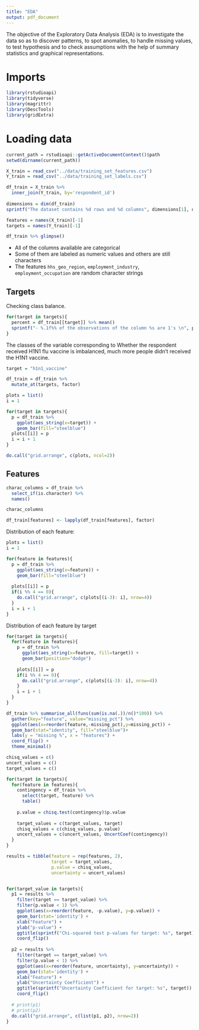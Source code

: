 ```yaml
---
title: "EDA"
output: pdf_document
---
```


The objective of the Exploratory Data Analysis (EDA) is to investigate the data so as to discover patterns, to spot anomalies, to handle missing values, to test hypothesis and to check assumptions with the help of summary statistics and graphical representations. 

# Imports

```r
library(rstudioapi)
library(tidyverse)
library(magrittr)
library(DescTools)
library(gridExtra)
```


# Loading data

```r
current_path = rstudioapi::getActiveDocumentContext()$path 
setwd(dirname(current_path))

X_train = read_csv("../data/training_set_features.csv")
Y_train = read_csv("../data/training_set_labels.csv")

df_train = X_train %>% 
  inner_join(Y_train, by='respondent_id')
  
dimensions = dim(df_train)
sprintf("The dataset contains %d rows and %d columns", dimensions[1], dimensions[2]) %>% cat()

features = names(X_train)[-1]
targets = names(Y_train)[-1]
```

```r
df_train %>% glimpse()
```

- All of the columns available are categorical
- Some of them are labeled as numeric values and others are still characters
- The features `hhs_geo_region`, `employment_industry`, `employment_occupation` are random character strings

## Targets

Checking class balance.

```r
for(target in targets){
  percent = df_train[[target]] %>% mean()
  sprintf("- %.1f%% of the observations of the column %s are 1's \n", percent * 100, target) %>% cat()
}
```

The classes of the variable corresponding to Whether the respondent received H1N1 flu vaccine is imbalanced, much more people didn't received the H1N1 vaccine. 

```r
target = "h1n1_vaccine"

df_train = df_train %>% 
  mutate_at(targets, factor)

plots = list()
i = 1

for(target in targets){
  p = df_train %>% 
    ggplot(aes_string(x=target)) +
    geom_bar(fill="steelblue")
  plots[[i]] = p 
  i = i + 1
}

do.call("grid.arrange", c(plots, ncol=2))
```

## Features

```r
charac_columns = df_train %>% 
  select_if(is.character) %>% 
  names()

charac_columns
```

```r
df_train[features] <- lapply(df_train[features], factor) 
```

Distribution of each feature:

```r
plots = list()
i = 1

for(feature in features){
  p = df_train %>% 
    ggplot(aes_string(x=feature)) +
    geom_bar(fill="steelblue") 
  
  plots[[i]] = p 
  if(i %% 4 == 0){
    do.call("grid.arrange", c(plots[(i-3): i], nrow=4))
  }
  i = i + 1
}
```

Distribution of each feature by target

```r
for(target in targets){
  for(feature in features){
    p = df_train %>% 
      ggplot(aes_string(x=feature, fill=target)) +
      geom_bar(position="dodge")
    
    plots[[i]] = p 
    if(i %% 4 == 0){
      do.call("grid.arrange", c(plots[(i-3): i], nrow=4))
    }
    i = i + 1
  }
}
```

```r
df_train %>% summarise_all(funs(sum(is.na(.))/n()*100)) %>% 
  gather(key="feature", value="missing_pct") %>% 
  ggplot(aes(x=reorder(feature,-missing_pct),y=missing_pct)) +
  geom_bar(stat="identity", fill="steelblue")+
  labs(y = "missing %", x = "features") +
  coord_flip() +
  theme_minimal()
```

```r
chisq_values = c()
uncert_values = c()
target_values = c()

for(target in targets){
  for(feature in features){
    contingency = df_train %>% 
      select(target, feature) %>% 
      table() 
  
    p.value = chisq.test(contingency)$p.value
    
    target_values = c(target_values, target)
    chisq_values = c(chisq_values, p.value)
    uncert_values = c(uncert_values, UncertCoef(contingency))
  }
}

results = tibble(feature = rep(features, 2),
                 target = target_values,
                 p.value = chisq_values,
                 uncertainty = uncert_values)


for(target_value in targets){
  p1 = results %>%
    filter(target == target_value) %>% 
    filter(p.value < 1) %>% 
    ggplot(aes(x=reorder(feature, -p.value), y=p.value)) +
    geom_bar(stat='identity') + 
    xlab("Feature") + 
    ylab("p-value") +
    ggtitle(sprintf("Chi-squared test p-values for target: %s", target)) +
    coord_flip()
  
  p2 = results %>%
    filter(target == target_value) %>% 
    filter(p.value < 1) %>% 
    ggplot(aes(x=reorder(feature, uncertainty), y=uncertainty)) +
    geom_bar(stat='identity') + 
    xlab("Feature") + 
    ylab("Uncertainty Coefficient") +
    ggtitle(sprintf("Uncertainty Coefficient for target: %s", target)) +
    coord_flip()
  
  # print(p1)
  # print(p2)
  do.call("grid.arrange", c(list(p1, p2), nrow=2))
}
```


















